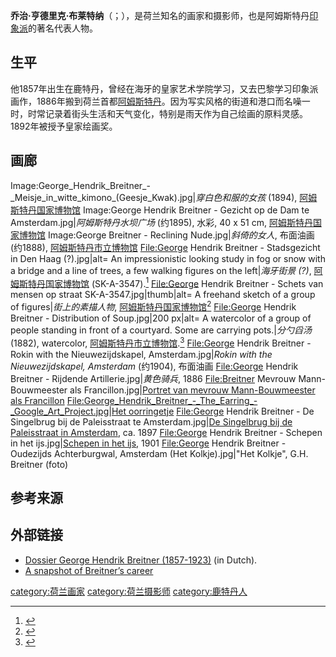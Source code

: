 {{Infobox artist
| bgcolour      = 
| name          = 乔治·亨德里克·布莱特纳<br>George Hendrik Breitner
| image         = George Hendrik Breitner - photo 05.jpg
| imagesize     = 
| caption       = 乔治·亨德里克·布莱特纳，Willem Witsen拍摄
| birth_name    = George Hendrik Breitner
| birth_date    = {{birth date|1857|9|12|df=yes}}
| birth_place   = {{NLD}}[[鹿特丹|鹿特丹]]
| death_date    = {{death date and age|1923|6|5|1857|9|12|df=yes}}
| death_place   = {{NLD}}[[阿姆斯特丹|阿姆斯特丹]]
| nationality   = 
| field         = 
| training      = 
| movement      = 十九世纪荷兰文学运动
| works         = 
| patrons       = 
| influenced by = 
| influenced    = 
| awards        = 
}}

'''乔治·亨德里克·布莱特纳'''（{{lang-nl|George Hendrik Breitner}}；{{bd|1857年|9月12日|1923年|6月5日|}}），是荷兰知名的画家和摄影师，也是阿姆斯特丹[[印象派|印象派]]的著名代表人物。

==生平==
他1857年出生在鹿特丹，曾经在海牙的皇家艺术学院学习，又去巴黎学习印象派画作，1886年搬到荷兰首都[[阿姆斯特丹|阿姆斯特丹]]。因为写实风格的街道和港口而名噪一时，时常记录着街头生活和天气变化，特别是雨天作为自己绘画的原料灵感。1892年被授予皇家绘画奖。

==画廊==
<gallery>
Image:George_Hendrik_Breitner_-_Meisje_in_witte_kimono_(Geesje_Kwak).jpg|''穿白色和服的女孩'' (1894), [[阿姆斯特丹国家博物馆|阿姆斯特丹国家博物馆]]
Image:George Hendrik Breitner - Gezicht op de Dam te Amsterdam.jpg|''阿姆斯特丹水坝广场'' (约1895), 水彩, 40 x 51 cm, [[阿姆斯特丹国家博物馆|阿姆斯特丹国家博物馆]]
Image:George Breitner - Reclining Nude.jpg|''斜倚的女人'', 布面油画 (约1888), [[阿姆斯特丹市立博物馆|阿姆斯特丹市立博物馆]]
File:George Hendrik Breitner - Stadsgezicht in Den Haag (?).jpg|alt= An impressionistic looking study in fog or snow with a bridge and a line of trees, a few walking figures on the left|''海牙街景 (?)'', [[阿姆斯特丹国家博物馆|阿姆斯特丹国家博物馆]] (SK-A-3547).<ref>{{cite web|last=Breitner|first=George Hendrik|title=Stadsgezicht in Den Haag (?)|url=http://www.rijksmuseum.nl/collectie/SK-A-3547/stadsgezicht-in-den-haag|publisher=[[阿姆斯特丹国家博物馆|阿姆斯特丹国家博物馆]]|accessdate=2016-07-30|archive-date=2013-02-22|archive-url=https://archive.today/20130222172642/http://www.rijksmuseum.nl/collectie/SK-A-3547/stadsgezicht-in-den-haag|dead-url=yes}}</ref>
File:George Hendrik Breitner - Schets van mensen op straat SK-A-3547.jpg|thumb|alt= A freehand sketch of a group of figures|''街上的素描人物'', [[阿姆斯特丹国家博物馆|阿姆斯特丹国家博物馆]]<ref>{{cite web|last=Breitner|first=George Hendrik|title=Sketch of people on the street|url=http://www.rijksmuseum.nl/collectie/RP-T-1948-618%28V%29/schets-van-mensen-op-straat|publisher=[[阿姆斯特丹国家博物馆|阿姆斯特丹国家博物馆]]|accessdate=2016-07-30|archive-date=2013-02-22|archive-url=https://archive.today/20130222190857/http://www.rijksmuseum.nl/collectie/RP-T-1948-618(V)/schets-van-mensen-op-straat|dead-url=yes}}</ref> 
File:George Hendrik Breitner - Distribution of Soup.jpg|200 px|alt= A watercolor of a group of people standing in front of a courtyard. Some are carrying pots.|''分勺舀汤'' (1882), watercolor, [[阿姆斯特丹市立博物馆|阿姆斯特丹市立博物馆]].<ref name= "Letter 204">{{cite web|title= Letter 204: To Theo van Gogh. The Hague, Monday, 13 February 1882|url= http://vangoghletters.org/vg/letters/let204/letter.html|work= Vincent van Gogh: The Letters|publisher= [[梵高博物馆|梵高博物馆]]|at= Notes 6, 7|quote= ... we often draw types together in the soup kitchen ... He has the studio that Apol used to have at Siebenhaar’s.|accessdate= |archive-date= 2022-03-06|archive-url= https://web.archive.org/web/20220306034120/https://vangoghletters.org/vg/letters/let204/letter.html}}</ref> 
File:George Hendrik Breitner - Rokin with the Nieuwezijdskapel, Amsterdam.jpg|''Rokin with the Nieuwezijdskapel, Amsterdam'' (约1904), 布面油画
File:George Hendrik Breitner - Rijdende Artillerie.jpg|''黄色骑兵'', 1886
File:Breitner Mevrouw Mann-Bouwmeester als Francillon.jpg|[[Portret_van_mevrouw_Mann-Bouwmeester_als_Francillon|Portret van mevrouw Mann-Bouwmeester als Francillon]]
File:George_Hendrik_Breitner_-_The_Earring_-_Google_Art_Project.jpg|[[Het_oorringetje|Het oorringetje]]
File:George Hendrik Breitner - De Singelbrug bij de Paleisstraat te Amsterdam.jpg|[[De_Singelbrug_bij_de_Paleisstraat_in_Amsterdam|De Singelbrug bij de Paleisstraat in Amsterdam]], ca. 1897
File:George Hendrik Breitner - Schepen in het ijs.jpg|[[Schepen_in_het_ijs|Schepen in het ijs]], 1901
File:George Hendrik Breitner - Oudezijds Achterburgwal, Amsterdam (Het Kolkje).jpg|"Het Kolkje", G.H. Breitner (foto)
</gallery>

==参考来源==
{{reflist}}

==外部链接==
{{Commons category|George Hendrik Breitner}}
*[https://web.archive.org/web/20140826115654/http://www.kb.nl/dossiers/beeldende-kunst/george-hendrik-breitner-1857-1923 Dossier George Hendrik Breitner (1857-1923)] (in Dutch).
*[http://breitnerenglish.rkdmonographs.nl/a-snapshot-of-breitner2019s-career  A snapshot of Breitner’s career] {{Wayback|url=http://breitnerenglish.rkdmonographs.nl/a-snapshot-of-breitner2019s-career |date=20131110133933 }}

{{Authority control}}
[[category:荷兰画家|category:荷兰画家]]
[[category:荷兰摄影师|category:荷兰摄影师]]
[[category:鹿特丹人|category:鹿特丹人]]